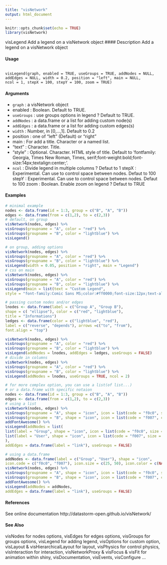 ```yaml
---
title: "visNetwork"
output: html_document
---
```

```r
knitr::opts_chunk$set(echo = TRUE)
library(visNetwork)
```
visLegend Add a legend on a visNetwork object
#### Description
Add a legend on a visNetwork object

#### Usage

<pre><code>
visLegend(graph, enabled = TRUE, useGroups = TRUE, addNodes = NULL, addEdges = NULL, width = 0.2, position = "left", main = NULL,
ncol = 1, stepX = 100, stepY = 100, zoom = TRUE)
</code></pre>

#### Arguments

* ``graph`` : a visNetwork object
* enabled : Boolean. Default to TRUE.
* ``useGroups`` :   use groups options in legend ? Default to TRUE.
* ``addNodes`` :   a data.frame or a list for adding custom node(s)
* ``addEdges`` :   a data.frame or a list for adding custom edges(s)
* ``width`` :   Number, in [0,...,1]. Default to 0.2
* position : one of "left" (Default) or "right"
* main : For add a title. Character or a named list.
-  "text" : Character. Title.
-  "style" : Optional. Character. HTML style of title. Default to ’fontfamily: Georgia, Times New Roman, Times, serif;font-weight:bold;font-size:14px;textalign:center;’.
* ``ncol`` :   Divide legend in multiple columns ? Defaut to 1
stepX : Experimental. Can use to control space between nodes. Defaut to 100
stepY : Experimental. Can use to control space between nodes. Defaut to 100
zoom : Boolean. Enable zoom on legend ? Defaut to TRUE

#### Examples
```r
# minimal example
nodes <- data.frame(id = 1:3, group = c("B", "A", "B"))
edges <- data.frame(from = c(1,2), to = c(2,3))
# default, on group
visNetwork(nodes, edges) %>%
visGroups(groupname = "A", color = "red") %>%
visGroups(groupname = "B", color = "lightblue") %>%
visLegend()
```

```r
# on group, adding options
visNetwork(nodes, edges) %>%
visGroups(groupname = "A", color = "red") %>%
visGroups(groupname = "B", color = "lightblue") %>%
visLegend(width = 0.05, position = "right", main = "Legend")
# css on main
visNetwork(nodes, edges) %>%
visGroups(groupname = "A", color = "red") %>%
visGroups(groupname = "B", color = "lightblue") %>%
visLegend(main = list(text = "Custom Legend",
style = "font-family:Comic Sans MS;color:#ff0000;font-size:12px;text-align:center;"))
```

```r
# passing custom nodes and/or edges
lnodes <- data.frame(label = c("Group A", "Group B"),
shape = c( "ellipse"), color = c("red", "lightblue"),
title = "Informations")
ledges <- data.frame(color = c("lightblue", "red"),
label = c("reverse", "depends"), arrows =c("to", "from"),
font.align = "top")
```

```r
visNetwork(nodes, edges) %>%
visGroups(groupname = "A", color = "red") %>%
visGroups(groupname = "B", color = "lightblue") %>%
visLegend(addNodes = lnodes, addEdges = ledges, useGroups = FALSE)
# divide in columns
visNetwork(nodes, edges) %>%
visGroups(groupname = "A", color = "red") %>%
visGroups(groupname = "B", color = "lightblue") %>%
visLegend(addNodes = lnodes, useGroups = TRUE, ncol = 2)
```

```r
# for more complex option, you can use a list(of list...)
# or a data.frame with specific notaion
nodes <- data.frame(id = 1:3, group = c("B", "A", "B"))
edges <- data.frame(from = c(1,2), to = c(2,3))
# using a list
visNetwork(nodes, edges) %>%
visGroups(groupname = "A", shape = "icon", icon = list(code = "f0c0", size = 75)) %>%
visGroups(groupname = "B", shape = "icon", icon = list(code = "f007", color = "red")) %>%
addFontAwesome() %>%
visLegend(addNodes = list(
list(label = "Group", shape = "icon", icon = list(code = "f0c0", size = 25)),
list(label = "User", shape = "icon", icon = list(code = "f007", size = 50, color = "red"))
),
addEdges = data.frame(label = "link"), useGroups = FALSE)
```

```r
# using a data.frame
addNodes <- data.frame(label = c("Group", "User"), shape = "icon",
icon.code = c("f0c0", "f007"), icon.size = c(25, 50), icon.color = c(NA, "red"))
visNetwork(nodes, edges) %>%
visGroups(groupname = "A", shape = "icon", icon = list(code = "f0c0", size = 75)) %>%
visGroups(groupname = "B", shape = "icon", icon = list(code = "f007", color = "red")) %>%
addFontAwesome() %>%
visLegend(addNodes = addNodes,
addEdges = data.frame(label = "link"), useGroups = FALSE)
```

#### References
See online documentation http://datastorm-open.github.io/visNetwork/

#### See Also
visNodes for nodes options, visEdges for edges options, visGroups for groups options, visLegend
for adding legend, visOptions for custom option, visLayout & visHierarchicalLayout for layout,
visPhysics for control physics, visInteraction for interaction, visNetworkProxy & visFocus & visFit
for animation within shiny, visDocumentation, visEvents, visConfigure ...

